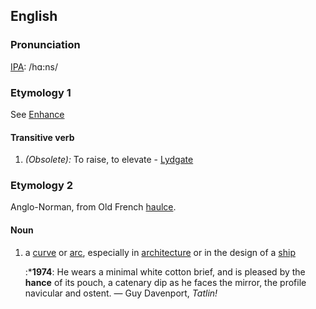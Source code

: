 ==English==
===Pronunciation===
[[IPA]]: /hɑ:ns/

===Etymology 1===
See [[Enhance]]

====Transitive verb====
#''(Obsolete):'' To raise, to elevate - [[Lydgate]]

===Etymology 2===
Anglo-Norman, from Old French [[haulce]].

====Noun====
# a [[curve]] or [[arc]], especially in [[architecture]] or in the design of a [[ship]]
#:*'''1974''': He wears a minimal white cotton brief, and is pleased by the '''hance''' of its pouch, a catenary dip as he faces the mirror, the profile navicular and ostent. — Guy Davenport, ''Tatlin!''